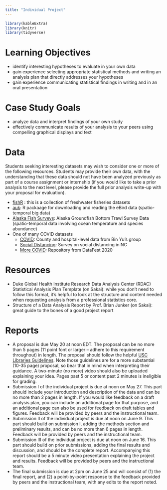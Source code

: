 ```yaml
---
title: "Individual Project"
---
```


```r
library(kableExtra)
library(knitr)
library(tidyverse)
```


# Learning Objectives

- identify interesting hypotheses to evaluate in your own data
- gain experience selecting appropriate statistical methods and writing an analysis plan that directly addresses your hypotheses
- gain experience communicating statistical findings in writing and in an oral presentation

# Case Study Goals

- analyze data and interpret findings of your own study 
- effectively communicate results of your analysis to your peers using compelling graphical displays and text



# Data 

Students seeking interesting datasets may wish to consider one or more of the following resources. Students may provide their own data, with the understanding that these data should not have been analyzed previously as part of a course assignment or internship (if you would like to take a prior analysis to the next level, please provide the full prior analysis write-up with your proposal for evaluation).

  - <a href="http://derekogle.com/fishR/packages#packages-of-data">fishR</a> : this is a collection of freshwater fisheries datasets
  - <a href="https://cornelllabofornithology.github.io/auk/">auk</a>: R packaage for downloading and reading the eBird data (spatio-temporal big data)
  - <a href="https://www.fisheries.noaa.gov/alaska/commercial-fishing/alaska-groundfish-bottom-trawl-survey-data">Alaska Fish Surveys</a>: Alaska Groundfish Bottom Trawl Survey Data (spatio-temporal data involving ocean temperature and species abundance)
  - One of many COVID datasets
    - <a href="https://covidseverity.com/">COVID</a>: County and hospital-level data from Bin Yu's group
    - <a href="https://github.com/MIDS-at-Duke/duke-social-distancing-survey">Social Distancing</a>: Survey on social distancing in NC
    - <a href="https://github.com/DukeStatSci/covid19-data">More COVID</a>: Repository from DataFest 2020




# Resources

- Duke Global Health Institute Research Data Analysis Center (RDAC) Statistical Analysis Plan Template (on Sakai): while you don't need to follow this format, it's helpful to look at the structure and content needed when requesting analysis from a professional statistics core.
- Structure of a Data Analysis Report by Prof. Brian Junker (on Sakai): great guide to the bones of a good project report

# Reports 

- A proposal is due May 20 at noon EDT. The proposal can be no more than 5 pages (11 point font or larger -- adhere to this requirement throughout) in length. The proposal should follow the helpful [USC Libraries Guidelines](https://libguides.usc.edu/writingguide/researchproposal). Note those guidelines are for a more substantial (10-35 page) proposal, so bear that in mind when interpreting their guidance. A two-minute (no more) video should also be uploaded explaining your idea.  Pages past 5 or content past 2 minutes is ineligible for grading.
- Submission I of the individual project is due at noon on May 27.  This part should include your introduction and description of the data and can be no more than 2 pages in length. If you would like feedback on a draft analysis plan, you can include an additional page for that purpose, and an additional page can also be used for feedback on draft tables and figures. Feedback will be provided by peers and the instructional team. 
- Submission II of the individual project is due at noon on June 9. This part should build on submission I, adding the methods section and preliminary results, and can be no more than 6 pages in length. Feedback will be provided by peers and the instructional team. 
- Submission III of the individual project is due at noon on June 16. This part should build on prior submissions, adding the final results and discussion, and should be the complete report. Accompanying this report should be a 5 minute video presentation explaining the project and results. Feedback will be provided by peers and the instructional team. 
- The final submission is due at 2pm on June 25 and will consist of (1) the final report, and (2) a point-by-point response to the feedback provided by peers and the instructional team, with any edits to the report noted.





